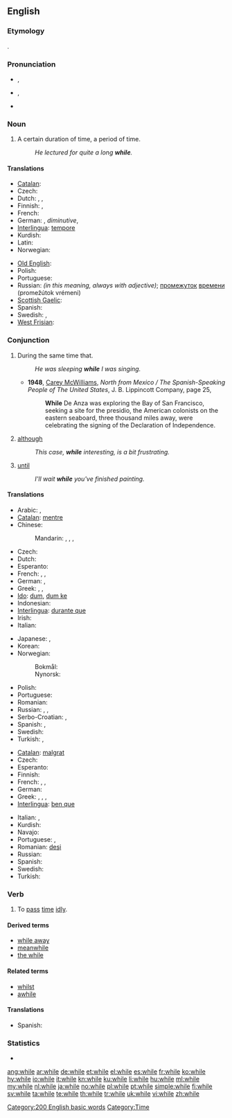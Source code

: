 ==English==

===Etymology===
{{etyl|ang}} {{term|hwil|hwīl|lang=ang}}.

===Pronunciation===
* {{a|UK}} {{IPA|/ʍaɪl/}}, {{SAMPA|/WaIl/}}
* {{a|US}} {{IPA|/waɪl/}}, {{SAMPA|/waIl/}}
* {{audio|en-us-while.ogg|Audio (US)}}
*: {{rhymes|aɪl}}

===Noun===
{{en-noun|-}}

# A certain duration of time, a period of time.
#: ''He lectured for quite a long '''while'''.''

====Translations====
{{trans-top|a certain duration of time, a period of time}}
* [[Catalan]]: {{t-|ca|estona|f}}
* Czech: {{t+|cs|chvíle|f}}
* Dutch: {{t-|nl|tijdje|n}}, {{t-|nl|momentje|n}}, {{t|nl|een hele tijd|m}}
* Finnish: {{t|fi|aika}}, {{t|fi|hetki}}
* French: {{t+|fr|moment|m}}
* German: {{t+|de|Weile|f}}, {{t|de|Weilchen|n}} ''diminutive'', {{t|de|Zeitspanne|f}}
* [[Interlingua]]: [[tempore]]
* Kurdish: {{ku-Arab|[[ماوه‌]]}}
* Latin: {{t+|la|dum}}
* Norwegian: {{t+|no|stund|m}}
{{trans-mid}}
* [[Old English]]: {{t-|ang|þrag|f|alt=þrāg|xs=Old English}}
* Polish: {{t+|pl|chwila|f}}
* Portuguese: {{t+|pt|tempo|m}}
* Russian: {{t+|ru|время|n|tr=vrémja}} ''(in this meaning, always with adjective)''; [[промежуток]] [[время|времени]] (promežútok vrémeni) {{m}}
* [[Scottish Gaelic]]: {{qualifier|short}} {{t-|gd|greis|f|xs=Scottish Gaelic}}
* Spanish: {{t+|es|rato|m}}
* Swedish: {{t+|sv|stund|c}}, {{t+|sv|tag|n}}
* [[West Frisian]]: {{t-|fy|skoft|n|xs=West Frisian}}
{{trans-bottom}}

===Conjunction===
{{wikipedia}}
{{en-con}}

# During the same time that.
#: ''He was sleeping '''while''' I was singing.''
#* '''1948''', [[w:Carey McWilliams (journalist)|Carey McWilliams]], ''North from Mexico / The Spanish-Speaking People of The United States'', J. B. Lippincott Company, page 25,
#*: '''While''' De Anza was exploring the Bay of San Francisco, seeking a site for the presidio, the American colonists on the eastern seaboard, three thousand miles away, were celebrating the signing of the Declaration of Independence.
# [[although]]
#: ''This case, '''while''' interesting, is a bit frustrating.''
# {{Northern England}} [[until]]
#: ''I'll wait '''while''' you've finished painting.''

====Translations====
{{trans-top|during the same time that}}
* Arabic: {{t-|ar|بينما|tr=baynámaa}}, {{t|ar|عندما|tr=3indámaa}}
* [[Catalan]]: [[mentre]]
* Chinese:
*: Mandarin: {{t-|cmn|時候|alt=...的時候|sc=Hani}},  {{t-|cmn|时候|alt=...的时候|tr=...de shíhou|sc=Hani}},  {{t-|cmn|當|sc=Hani}},  {{t-|cmn|当|tr=dāng|sc=Hani}}
* Czech: {{t+|cs|zatímco}}
* Dutch: {{t+|nl|terwijl}}
* Esperanto: {{t-|eo|dum|xs=Esperanto}}
* French: {{t+|fr|pendant que}},  {{t+|fr|tant|alt=tant que}},  {{t+|fr|tandis|alt=tandis que}}
* German: {{t+|de|während}}, {{t+|de|solange}}
* Greek: {{t+|el|καθώς|tr=kathós}},  {{t+|el|ενώ|tr=enó}},  {{t+|el|ενόσω|tr=enóso}}
* [[Ido]]: [[dum]], [[dum ke]]
* Indonesian: {{t+|id|sementara|xs=Indonesian}}
* [[Interlingua]]: [[durante que]]
* Irish: {{t+|ga|agus|xs=Irish}}
* Italian: {{t+|it|mentre}}
{{trans-mid}}
* Japanese: {{t+|ja|間|alt=...間に|tr=...あいだに, ...aida-ni}},  {{t+|ja|時|alt=...時に|tr=...ときに, ...toki-ni}}
* Korean: {{t|ko|하는 동안|tr=haneun dong-an|sc=Hang}}
* Norwegian:
*: Bokmål: {{t+|no|mens}}
*: Nynorsk: {{t-|no|medan}} <!-- nn.wiktionary is dead and has only got around 100 entries. Both languages are therefore allowed (and in use) on no.wiktionary, that's why it's not linked to nn.wiktionary -->
* Polish: {{t+|pl|podczas}}
* Portuguese: {{t+|pt|enquanto}}
* Romanian: {{t|ro|în timp ce}}
* Russian: {{t+|ru|пока|tr=poká}},  {{t|ru|до тех пор, пока|tr=do tex por, poká}},  {{t|ru|в то время, как|tr=v to vrémja, kak}}
* Serbo-Croatian: {{t|sh|док|sc=Cyrl|xs=Serbo-Croatian}},  {{t|sh|dok|xs=Serbo-Croatian}}
* Spanish: {{t-|es|mientras|alt=mientras que}}, {{t-|es|siempre y cuando}}
* Swedish: {{t+|sv|medan}}
* Turkish: {{t-|tr|-ken}},  {{t+|tr|iken}}
{{trans-bottom}}

{{trans-top|although}}
* [[Catalan]]: [[malgrat]]
* Czech: {{t+|cs|byť}}
* Esperanto: {{t-|eo|kvankam|xs=Esperanto}}
* Finnish: {{t|fi|vaikka}}
* French: {{t+|fr|tandis que}},  {{t+|fr|bien que}},  {{t+|fr|quoique}}
* German: {{t|de|obwohl}}
* Greek: {{t+|el|ενώ|tr=enó}},  {{t|el|καίτοι|tr=kéti}},  {{t+|el|αν και|tr=an ke}},  {{t|el|μολονότι|tr=molonóti}}
* [[Interlingua]]: [[ben que]]
{{trans-mid}}
* Italian: {{t+|it|malgrado}}, {{t+|it|benché}}
* Kurdish: {{ku-Arab|[[ئه‌گه‌رچی]]}}
* Navajo: {{tø|nv|yínee'}}
* Portuguese: {{t+|pt|embora}}, {{t-|pt|malgrado}}
* Romanian: [[deşi]]
* Russian: {{t+|ru|хотя|tr=xotjá}}
* Spanish: {{t+|es|aunque}}
* Swedish: {{t+|sv|fastän}}
* Turkish: {{t|tr|rağmen}}
{{trans-bottom}}

===Verb===
{{en-verb|whil|es}}

# To [[pass]] [[time]] [[idly]].

====Derived terms====
* [[while away]]
* [[meanwhile]]
* [[the while]]

====Related terms====
* [[whilst]]
* [[awhile]]

====Translations====
{{trans-top|to pass time idly}}
* Spanish: {{t-|es|vagar}}
{{trans-mid}}
{{trans-bottom}}

===Statistics===
* {{rank|people|still|just|143|while|again|also|away}}

[[Category:200 English basic words]]
[[Category:Time]]

[[ang:while]]
[[ar:while]]
[[de:while]]
[[et:while]]
[[el:while]]
[[es:while]]
[[fr:while]]
[[ko:while]]
[[hy:while]]
[[io:while]]
[[it:while]]
[[kn:while]]
[[ku:while]]
[[li:while]]
[[hu:while]]
[[ml:while]]
[[my:while]]
[[nl:while]]
[[ja:while]]
[[no:while]]
[[pl:while]]
[[pt:while]]
[[simple:while]]
[[fi:while]]
[[sv:while]]
[[ta:while]]
[[te:while]]
[[th:while]]
[[tr:while]]
[[uk:while]]
[[vi:while]]
[[zh:while]]